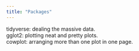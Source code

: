 ```yaml
---
title: "Packages"
---
```

tidyverse: dealing the massive data.      
gglot2: plotting neat and pretty plots.  
cowplot: arranging more than one plot in one page.
